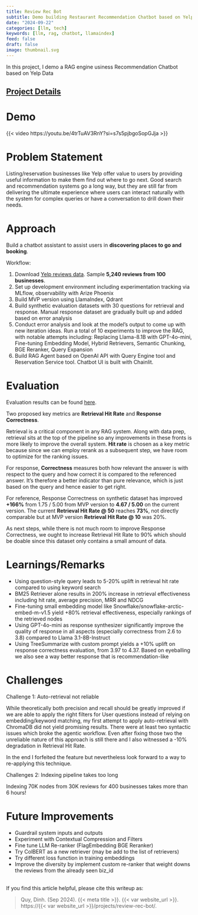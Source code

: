 ```yaml
---
title: Review Rec Bot
subtitle: Demo building Restaurant Recommendation Chatbot based on Yelp Public Data
date: "2024-09-22"
categories: [llm, tech]
keywords: [llm, rag, chatbot, llamaindex]
feed: false
draft: false
image: thumbnail.svg
---
```


In this project, I demo a RAG engine usiness Recommendation Chatbot based on Yelp Data

::: {.callout-note appearance="simple"}
## [Project Details](https://github.com/dvquy13/review-rec-bot)
:::

# Demo

{{< video https://youtu.be/4trTuAV3RnY?si=s7s5pjbgoSopGJja >}}

# Problem Statement

Listing/reservation businesses like Yelp offer value to users by providing useful information to make them find out where to go next. Good search and recommendation systems go a long way, but they are still far from delivering the ultimate experience where users can interact naturally with the system for complex queries or have a conversation to drill down their needs.


# Approach

Build a chatbot assistant to assist users in **discovering places to go and booking**.

Workflow:

1. Download [Yelp reviews data](https://www.yelp.com/dataset). Sample **5,240 reviews from 100 businesses**.
2. Set up development environment including experimentation tracking via MLflow, observability with Arize Phoenix
3. Build MVP version using LlamaIndex, Qdrant
4. Build synthetic evaluation datasets with 30 questions for retrieval and response. Manual response dataset are gradually built up and added based on error analysis
5. Conduct error analysis and look at the model's output to come up with new iteration ideas. Run a total of 10 experiments to improve the RAG, with notable attempts including: Replacing Llama-8.1B with GPT-4o-mini, Fine-tuning Embedding Model, Hybrid Retrievers, Semantic Chunking, BGE Reranker, Query Expansion
6. Build RAG Agent based on OpenAI API with Query Engine tool and Reservation Service tool. Chatbot UI is built with Chainlit.

# Evaluation

Evaluation results can be found [here](https://drive.google.com/file/d/1GU0gnChJBBlB-xfaMEcnmGiHhUFKzfqb/view?usp=sharing).

Two proposed key metrics are **Retrieval Hit Rate** and **Response Correctness**.

Retrieval is a critical component in any RAG system. Along with data prep, retrieval sits at the top of the pipeline so any improvements in these fronts is more likely to improve the overall system. **Hit rate** is chosen as a key metric because since we can employ rerank as a subsequent step, we have room to optimize for the ranking issues. 

For response, **Correctness** measures both how relevant the answer is with respect to the query and how correct it is compared to the referenced answer. It’s therefore a better indicator than pure relevance, which is just based on the query and hence easier to get right.

For reference, Response Correctness on synthetic dataset has improved **+166%** from 1.75 / 5.00 from MVP version to **4.67 / 5.00** on the current version. The current **Retrieval Hit Rate @ 50** reaches **73%**, not directly comparable but at MVP version **Retrieval Hit Rate @ 10** was 20%.

As next steps, while there is not much room to improve Response Correctness, we ought to increase Retrieval Hit Rate to 90% which should be doable since this dataset only contains a small amount of data.

# Learnings/Remarks

- Using question-style query leads to 5-20% uplift in retrieval hit rate compared to using keyword search
- BM25 Retriever alone results in 200% increase in retrieval effectiveness including hit rate, average precision, MRR and NDCG
- Fine-tuning small embedding model like Snowflake/snowflake-arctic-embed-m-v1.5 yield +80% retrieval effectiveness, especially rankings of the retrieved nodes
- Using GPT-4o-mini as response synthesizer significantly improve the quality of response in all aspects (especially correctness from 2.6 to 3.8) compared to Llama 3.1-8B-Instruct
- Using TreeSummarize with custom prompt yields a +10% uplift on response correctness evaluation, from 3.97 to 4.37. Based on eyeballing we also see a way better response that is recommendation-like


# Challenges

Challenge 1: Auto-retrieval not reliable

While theoretically both precision and recall should be greatly improved if we are able to apply the right filters for User questions instead of relying on embedding/keyword matching, my first attempt to apply auto-retrieval with ChromaDB did not yield promising results. There were at least two syntactic issues which broke the agentic workflow. Even after fixing those two the unreliable nature of this approach is still there and I also witnessed a -10% degradation in Retrieval Hit Rate.

In the end I forfeited the feature but nevertheless look forward to a way to re-applying this technique.

Challenges 2: Indexing pipeline takes too long

Indexing 70K nodes from 30K reviews for 400 businesses takes more than 6 hours!


# Future Improvements

- Guardrail system inputs and outputs
- Experiment with Contextual Compression and Filters
- Fine tune LLM Re-ranker (FlagEmbedding BGE Reranker)
- Try ColBERT as a new retriever (may be add to the list of retrievers)
- Try different loss function in training embeddings
- Improve the diversity by implement custom re-ranker that weight downs the reviews from the already seen biz\_id

<br>
If you find this article helpful, please cite this writeup as:

> Quy, Dinh. (Sep 2024). {{< meta title >}}. {{< var website_url >}}. https://{{< var website_url >}}/projects/review-rec-bot/.
